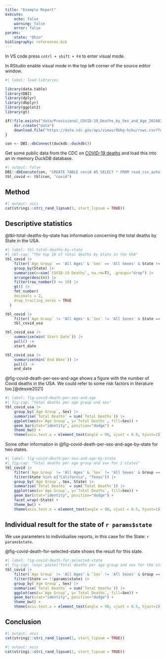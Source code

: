 ```yaml
---
title: "Example Report"
execute:
    echo: false
    warning: false
    error: false
params:
    state: "Ohio"
bibliography: references.bib
---
```


In VS code press `cntrl + shift + F4` to enter visual mode.

In RStudio enable visual mode in the top left corner of the source editor window.

```r
#| label: load-libraries

library(data.table)
library(DBI)
library(dplyr)
library(dbplyr)
library(ggplot2)
library(gt)
```

```r
if(!file.exists("data/Provisional_COVID-19_Deaths_by_Sex_and_Age_20240322.csv")) {
    dir.create("data")
    download.file("https://data.cdc.gov/api/views/9bhg-hcku/rows.csv?fourfour=9bhg-hcku&cacheBust=1695825811&date=20240322&accessType=DOWNLOAD", destfile= "data/Provisional_COVID-19_Deaths_by_Sex_and_Age_20240322.csv")
}
```

```r
con <- DBI::dbConnect(duckdb::duckdb())
```

Get some public data from the CDC on [COVID-19 deaths](https://data.cdc.gov/NCHS/Provisional-COVID-19-Deaths-by-Sex-and-Age/9bhg-hcku/about_data) and load this into an in-memory DuckDB database.

```r
#| output: false
DBI::dbExecute(con, "CREATE TABLE covid AS SELECT * FROM read_csv_auto('data/Provisional_COVID-19_Deaths_by_Sex_and_Age_20240322.csv')")
tbl_covid <- tbl(con, "covid")
```

## Method

```r
#| output: asis
cat(stringi::stri_rand_lipsum(1, start_lipsum = TRUE))
```

## Descriptive statistics

@tbl-total-deaths-by-state has information concerning the total deaths by State in the USA.

```r
#| label: tbl-total-deaths-by-state
#| tbl-cap: "The top 10 of total deaths by State in the USA"
tbl_covid |>
    filter(`Age Group` == 'All Ages' & `Sex` == 'All Sexes' & State != "United States" & Group == "By Total") |>
    group_by(State) |>
    summarise(n=sum(`COVID-19 Deaths`, na.rm=T), .groups="drop") |>
    arrange(desc(n)) |>
    filter(row_number() <= 10) |>
    gt() |>
    fmt_number(
    decimals = 2,
    drop_trailing_zeros = TRUE
  )
```

```r
tbl_covid |>
    filter(`Age Group` != 'All Ages' & `Sex` != 'All Sexes' & State == "United States" & Group == "By Total") ->
    tbl_covid_usa

tbl_covid_usa |>
    summarise(min(`Start Date`)) |>
    pull() ->
    start_date

tbl_covid_usa |>
    summarise(min(`End Date`)) |>
    pull() ->
    end_date
```

@fig-covid-death-per-sex-and-age shows a figure with the number of Covid deaths in the USA. We could refer to some risk factors in literature too.[@dessie2021]

```r
#| label: fig-covid-death-per-sex-and-age
#| fig-cap: "Total deaths per age group and sex"
tbl_covid_usa |>
    group_by(`Age Group`, Sex) |>
    summarise(`Total Deaths` = sum(`Total Deaths`)) |>
    ggplot(aes(x=`Age Group`, y=`Total Deaths`, fill=Sex)) +
    geom_bar(stat="identity", position="dodge") +
    theme_bw() + 
    theme(axis.text.x = element_text(angle = 90, vjust = 0.5, hjust=1))
```

Some other information in @fig-covid-death-per-sex-and-age-by-state for two states.

```r
#| label: fig-covid-death-per-sex-and-age-by-state
#| fig-cap: "Total deaths per age group and sex for 2 states"
tbl_covid |>
    filter(`Age Group` != 'All Ages' & `Sex` != 'All Sexes' & Group == "By Total") |>
    filter(State %in% c("California", "Texas")) |>
    group_by(`Age Group`, Sex, State) |>
    summarise(`Total Deaths` = sum(`Total Deaths`)) |>
    ggplot(aes(x=`Age Group`, y=`Total Deaths`, fill=Sex)) +
    geom_bar(stat="identity", position="dodge") +
    facet_wrap(~State) + 
    theme_bw() + 
    theme(axis.text.x = element_text(angle = 90, vjust = 0.5, hjust=1))
```

## Individual result for the state of `r params$state`

We use parameters to individualise reports, in this case for the State: `r params$state`.

@fig-covid-death-for-selected-state shows the result for this state.

```r
#| label: fig-covid-death-for-selected-state
#| fig-cap: !expr paste("Total deaths per age group and sex for the state of", params$state)
tbl_covid |>
    filter(`Age Group` != 'All Ages' & `Sex` != 'All Sexes' & Group == "By Total") |>
    filter(State == !!params$state) |>
    group_by(`Age Group`, Sex) |>
    summarise(`Total Deaths` = sum(`Total Deaths`)) |>
    ggplot(aes(x=`Age Group`, y=`Total Deaths`, fill=Sex)) +
    geom_bar(stat="identity", position="dodge") +
    theme_bw() + 
    theme(axis.text.x = element_text(angle = 90, vjust = 0.5, hjust=1))
```

## Conclusion

```r
#| output: asis
cat(stringi::stri_rand_lipsum(1, start_lipsum = TRUE))
```

```r
#| output: asis
cat(stringi::stri_rand_lipsum(1, start_lipsum = TRUE))
```
